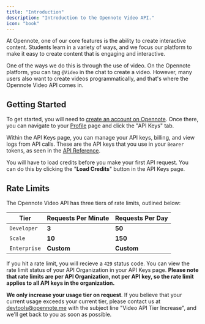 ```yaml
---
title: "Introduction"
description: "Introduction to the Opennote Video API."
icon: "book"
---
```


At Opennote, one of our core features is the ability to create interactive content. Students learn in a variety of ways, and we focus our platform to make it easy to create content that is engaging and interactive.

One of the ways we do this is through the use of video. On the Opennote platform, you can tag `@Video` in the chat to create a video. However, many users also want to create videos programmatically, and that's where the Opennote Video API comes in.

## Getting Started

To get started, you will need to [create an account on Opennote](https://opennote.com/signup). Once there, you can navigate to your [Profile](https://opennote.com/profile) page and click the "API Keys" tab. 

Within the API Keys page, you can manage your API keys, billing, and view logs from API calls. These are the API keys that you use in your `Bearer` tokens, as seen in the [API Reference](/api-reference).

You will have to load credits before you make your first API request. You can do this by clicking the "**Load Credits**" button in the API Keys page.

## Rate Limits 

The Opennote Video API has three tiers of rate limits, outlined below: 

| Tier | Requests Per Minute | Requests Per Day |
|------|-------------------|-----------------|
| `Developer` | **3** | **50** |
| `Scale` | **10** | **150** |
| `Enterprise` | **Custom** | **Custom** |

If you hit a rate limit, you will recieve a `429` status code. You can view the rate limit status of your API Organization in your API Keys page. **Please note that rate limits are per API Organization, not per API key, so the rate limit applies to all API keys in the organization.**

**We only increase your usage tier on request**. If you believe that your current usage exceeds your current tier, please contact us at [devtools@opennote.me](mailto:devtools@opennote.me) with the subject line "Video API Tier Increase", and we'll get back to you as soon as possible.

